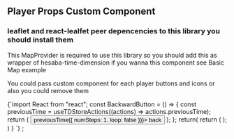 ## Player Props Custom Component

### leaflet and react-lealfet peer depencencies to this library you should install them

This MapProvider is required to use this library so you should add this as wrapper of hesaba-time-dimension if you wanna this component see Basic Map example

You could pass custom component for each player buttons and icons or also you could remove them


<PlayerCustomButtonComponents />


<SyntaxHighlighter>
  {`import React from "react";
const BackwardButton = () => {
  const previousTime = useTDStoreActions((actions) => actions.previousTime);
  return (
    <button onClick={() => previousTime({ numSteps: 1, loop: false })}>
      back
    </button>
  );
};
 return(
  return (
    <HesabaTimeDimension
      mapProps={{
        center: [35.76498031616211, 51.33673858642578],
        zoom: 13,
        zoomControl: false,
        className: classes.container
      }}
      data={data}
       playerProps={{
      backwardButton: BackwardButton,
    }}
    />
  );
 )
}
`}
</SyntaxHighlighter>
;
